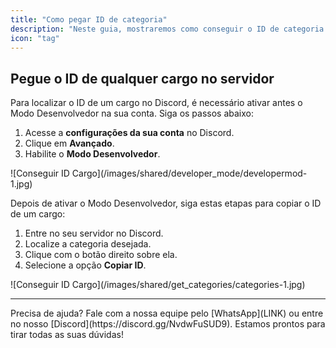 ```yaml
---
title: "Como pegar ID de categoria"
description: "Neste guia, mostraremos como conseguir o ID de categoria em seu Discord."
icon: "tag"
---
```





## Pegue o ID de qualquer cargo no servidor
Para localizar o ID de um cargo no Discord, é necessário ativar antes o Modo Desenvolvedor na sua conta. Siga os passos abaixo:
1. Acesse a **configurações da sua conta** no Discord.
2. Clique em **Avançado**.
3. Habilite o **Modo Desenvolvedor**.

<Frame>
  ![Conseguir ID Cargo](/images/shared/developer_mode/developermod-1.jpg)
</Frame>

Depois de ativar o Modo Desenvolvedor, siga estas etapas para copiar o ID de um cargo:

1. Entre no seu servidor no Discord.
2. Localize a categoria desejada.
3. Clique com o botão direito sobre ela.
4. Selecione a opção **Copiar ID**.

<Frame>
  ![Conseguir ID Cargo](/images/shared/get_categories/categories-1.jpg)
</Frame>

---

<Tip>
  Precisa de ajuda? Fale com a nossa equipe pelo [WhatsApp](LINK) ou entre no nosso [Discord](https://discord.gg/NvdwFuSUD9).  
  Estamos prontos para tirar todas as suas dúvidas!
</Tip>
